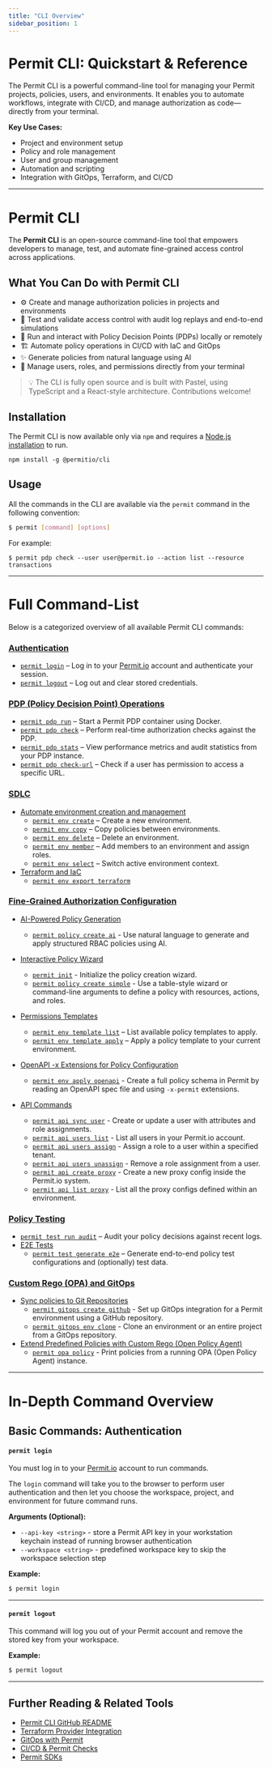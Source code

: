 ```yaml
---
title: "CLI Overview"
sidebar_position: 1
---
```



# Permit CLI: Quickstart & Reference

The Permit CLI is a powerful command-line tool for managing your Permit projects, policies, users, and environments. It enables you to automate workflows, integrate with CI/CD, and manage authorization as code—directly from your terminal.

**Key Use Cases:**
- Project and environment setup
- Policy and role management
- User and group management
- Automation and scripting
- Integration with GitOps, Terraform, and CI/CD

---

# Permit CLI
The **Permit CLI** is an open-source command-line tool that empowers developers to manage, test, and automate fine-grained access control across applications.

## What You Can Do with Permit CLI

- ⚙️ Create and manage authorization policies in projects and environments
- 🧪 Test and validate access control with audit log replays and end-to-end simulations
- 🚀 Run and interact with Policy Decision Points (PDPs) locally or remotely
- 🏗️ Automate policy operations in CI/CD with IaC and GitOps
- ✨ Generate policies from natural language using AI
- 🔐 Manage users, roles, and permissions directly from your terminal

> :bulb: The CLI is fully open source and is built with Pastel, using TypeScript and a React-style architecture. Contributions welcome!

## Installation

The Permit CLI is now available only via `npm` and requires a [Node.js installation](https://nodejs.org/en/download) to run.

```
npm install -g @permitio/cli
```

## Usage

All the commands in the CLI are available via the `permit` command in the following convention:

```bash
$ permit [command] [options]
```

For example:

```
$ permit pdp check --user user@permit.io --action list --resource transactions
```

---

# Full Command-List

Below is a categorized overview of all available Permit CLI commands:

### [Authentication](./permit-cli.mdx#basic-commands-authentication)

- [`permit login`](./permit-cli.mdx#permit-login) – Log in to your [Permit.io](https://www.permit.io/) account and authenticate your session.
- [`permit logout`](./permit-cli.mdx#permit-logout) – Log out and clear stored credentials.

### [PDP (Policy Decision Point) Operations](./permit-cli-pdp.mdx)

- [`permit pdp run`](./permit-cli-pdp.mdx#permit-pdp-run) – Start a Permit PDP container using Docker.
- [`permit pdp check`](./permit-cli-pdp.mdx#permit-pdp-check) – Perform real-time authorization checks against the PDP.
- [`permit pdp stats`](./permit-cli-pdp.mdx#permit-pdp-stats) – View performance metrics and audit statistics from your PDP instance.
- [`permit pdp check-url`](./permit-cli-pdp.mdx#permit-pdp-check-url) – Check if a user has permission to access a specific URL.

### [SDLC](./permit-cli-envs.mdx)

- [Automate environment creation and management](./permit-cli-envs.mdx#automate-environment-creation-and-management)
  - [`permit env create`](./permit-cli-envs.mdx#permit-env-create) – Create a new environment.
  - [`permit env copy`](./permit-cli-envs.mdx#permit-env-copy) – Copy policies between environments.
  - [`permit env delete`](./permit-cli-envs.mdx#permit-env-delete) – Delete an environment.
  - [`permit env member`](./permit-cli-envs.mdx#permit-env-member) – Add members to an environment and assign roles.
  - [`permit env select`](./permit-cli-envs.mdx#permit-env-select) – Switch active environment context.
- [Terraform and IaC](./permit-cli-envs.mdx#terraform-and-iac)
  - [`permit env export terraform`](./permit-cli-envs.mdx#permit-env-export-terraform)

### [Fine-Grained Authorization Configuration](./permit-cli-policy.mdx)

- [AI-Powered Policy Generation](./permit-cli-policy.mdx#policy-creation-with-ai-llm)
  - [`permit policy create ai`](./permit-cli-policy.mdx#policy-creation-with-ai-llm) - Use natural language to generate and apply structured RBAC policies using AI.
- [Interactive Policy Wizard](./permit-cli-policy.mdx#interactive-policy-wizard)
  - [`permit init`](./permit-cli-policy.mdx#permit-init) - Initialize the policy creation wizard.
  - [`permit policy create simple`](./permit-cli-policy.mdx#simplified-policy-creation) - Use a table-style wizard or command-line arguments to define a policy with resources, actions, and roles.
- [Permissions Templates](./permit-cli-policy.mdx#template-based-policy-setup)
  - [`permit env template list`](./permit-cli-policy.mdx#permit-env-template-list) – List available policy templates to apply.
  - [`permit env template apply`](./permit-cli-policy.mdx#permit-env-template-apply) – Apply a policy template to your current environment.
- [OpenAPI -x Extensions for Policy Configuration](./permit-cli-policy.mdx#policy-from-openapi)
  - [`permit env apply openapi`](./permit-cli-policy.mdx#policy-from-openapi) - Create a full policy schema in Permit by reading an OpenAPI spec file and using `-x-permit` extensions.

- [API Commands](./permit-cli-api.mdx)
  - [`permit api sync user`](./permit-cli-api.mdx#permit-api-sync-user) - Create or update a user with attributes and role assignments.
  - [`permit api users list`](./permit-cli-api.mdx#permit-api-users-list) - List all users in your Permit.io account.
  - [`permit api users assign`](./permit-cli-api.mdx#permit-api-users-assign) - Assign a role to a user within a specified tenant.
  - [`permit api users unassign`](./permit-cli-api.mdx#permit-api-users-unassign) - Remove a role assignment from a user.
  - [`permit api create proxy`](./permit-cli-api.mdx#permit-api-create-proxy) - Create a new proxy config inside the Permit.io system.
  - [`permit api list proxy`](./permit-cli-api.mdx#permit-api-list-proxy) - List all the proxy configs defined within an environment.

### [Policy Testing](./permit-cli-test.mdx)

- [`permit test run audit`](./permit-cli-test.mdx#permit-test-run-audit) – Audit your policy decisions against recent logs.
- [E2E Tests](./permit-cli-test.mdx#execute-e2e-tests)
  - [`permit test generate e2e`](./permit-cli-test.mdx#permit-test-generate-e2e) – Generate end-to-end policy test configurations and (optionally) test data.

### [Custom Rego (OPA) and GitOps](./permit-cli-gitops.mdx)

- [Sync policies to Git Repositories](./permit-cli-gitops.mdx#sync-policies-to-git-repositories)
  - [`permit gitops create github`](./permit-cli-gitops.mdx#permit-gitops-create-github) - Set up GitOps integration for a Permit environment using a GitHub repository.
  - [`permit gitops env clone`](./permit-cli-gitops.mdx#permit-gitops-env-clone) - Clone an environment or an entire project from a GitOps repository.
- [Extend Predefined Policies with Custom Rego (Open Policy Agent)](./permit-cli-gitops.mdx#extend-predefined-policies-with-custom-rego-open-policy-agent)
  - [`permit opa policy`](./permit-cli-gitops.mdx#extend-predefined-policies-with-custom-rego-open-policy-agent) - Print policies from a running OPA (Open Policy Agent) instance.

---

# In-Depth Command Overview

## Basic Commands: Authentication

#### `permit login`

You must log in to your [Permit.io](http://permit.io/) account to run commands.

The `login` command will take you to the browser to perform user authentication and then let you choose the workspace, project, and environment for future command runs.

**Arguments (Optional):**

- `--api-key <string>` - store a Permit API key in your workstation keychain instead of running browser authentication
- `--workspace <string>` - predefined workspace key to skip the workspace selection step

**Example:**

```bash
$ permit login
```

---

#### `permit logout`

This command will log you out of your Permit account and remove the stored key from your workspace.

**Example:**

```bash
$ permit logout
```

---

## Further Reading & Related Tools

- [Permit CLI GitHub README](https://github.com/permitio/permit-cli/blob/main/README.md)
- [Terraform Provider Integration](/integrations/infra-as-code/terraform-provider.mdx)
- [GitOps with Permit](/integrations/gitops/)
- [CI/CD & Permit Checks](/how-to/enforce-permissions/permit-checks)
- [Permit SDKs](/sdk/sdks-overview.mdx)

